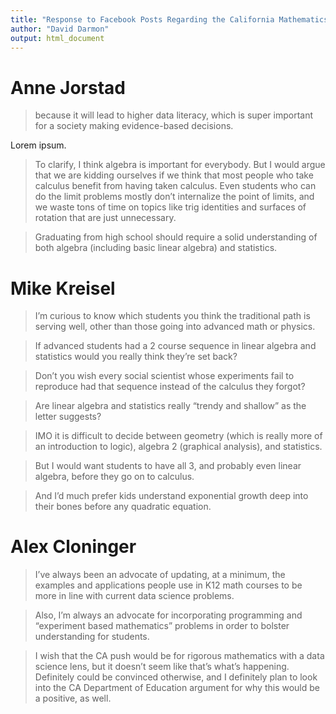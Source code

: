 ```yaml
---
title: "Response to Facebook Posts Regarding the California Mathematics Framework"
author: "David Darmon"
output: html_document
---
```


# Anne Jorstad

> because it will lead to higher data literacy, which is super important for a society making evidence-based decisions.

Lorem ipsum.

> To clarify, I think algebra is important for everybody. But I would argue that we are kidding ourselves if we think that most people who take calculus benefit from having taken calculus. Even students who can do the limit problems mostly don't internalize the point of limits, and we waste tons of time on topics like trig identities and surfaces of rotation that are just unnecessary.

> Graduating from high school should require a solid understanding of both algebra (including basic linear algebra) and statistics.

# Mike Kreisel

> I'm curious to know which students you think the traditional path is serving well, other than those going into advanced math or physics.

> If advanced students had a 2 course sequence in linear algebra and statistics would you really think they're set back?

> Don't you wish every social scientist whose experiments fail to reproduce had that sequence instead of the calculus they forgot?

> Are linear algebra and statistics really "trendy and shallow" as the letter suggests?

> IMO it is difficult to decide between geometry (which is really more of an introduction to logic), algebra 2 (graphical analysis), and statistics.

> But I would want students to have all 3, and probably even linear algebra, before they go on to calculus. 

> And I'd much prefer kids understand exponential growth deep into their bones before any quadratic equation.

# Alex Cloninger

> I've always been an advocate of updating, at a minimum, the examples and applications people use in K12 math courses to be more in line with current data science problems.

> Also, I'm always an advocate for incorporating programming and "experiment based mathematics" problems in order to bolster understanding for students.

> I wish that the CA push would be for rigorous mathematics with a data science lens, but it doesn't seem like that's what's happening. Definitely could be convinced otherwise, and I definitely plan to look into the CA Department of Education argument for why this would be a positive, as well.